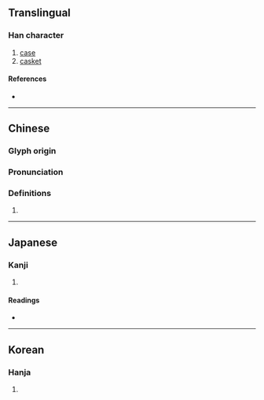 {{character info/new}}
==Translingual==

===Han character===
{{Han char|rn=22|rad=匚|as=15|sn=17|four=|canj=SGWC|ids=⿷匚賣}}

# [[case]]
# [[casket]]

====References====
* {{Han ref|kx=0154.300|dkj=02662|dj=0347.020|hdz=10090.130|uh=5335|ud=21301}}

----

==Chinese==
{{zh-forms}}

===Glyph origin===
{{Han etym}}
{{Han compound|匚|𧶠|c1=s|c2=p|ls=psc}}

===Pronunciation===
{{zh-pron
|m=dú
|mc=y
|oc=y
|cat=
}}

===Definitions===
{{zh-hanzi}}

# {{rfdef|zh}}

----

==Japanese==

===Kanji===
{{ja-kanji|grade=|rs=匚15}}

# {{rfdef|ja|sort=匚15}}

====Readings====
* {{ja-readings|on=とく,どく|kun=ひつ,はこ}}

----

==Korean==

===Hanja===
{{ko-hanja|hangeul=독|rv=dok|mr=tok}}

# {{rfdef|ko|sort=匚15}}